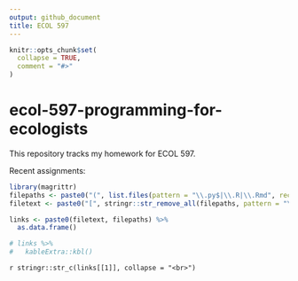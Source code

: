 ```yaml
---
output: github_document
title: ECOL 597
---
```


<!-- README.md is generated from README.Rmd. Please edit that file -->

```r
knitr::opts_chunk$set(
  collapse = TRUE,
  comment = "#>"
)
```

# ecol-597-programming-for-ecologists

<!-- badges: start -->
<!-- badges: end -->

This repository tracks my homework for ECOL 597.

Recent assignments:

```r
library(magrittr)
filepaths <- paste0("(", list.files(pattern = "\\.py$|\\.R|\\.Rmd", recursive = T, full.names = T), ")") 
filetext <- paste0("[", stringr::str_remove_all(filepaths, pattern = "\\./|\\(|\\)"), "]")

links <- paste0(filetext, filepaths) %>% 
  as.data.frame()

# links %>% 
#   kableExtra::kbl()
```

`r stringr::str_c(links[[1]], collapse = "<br>")`
